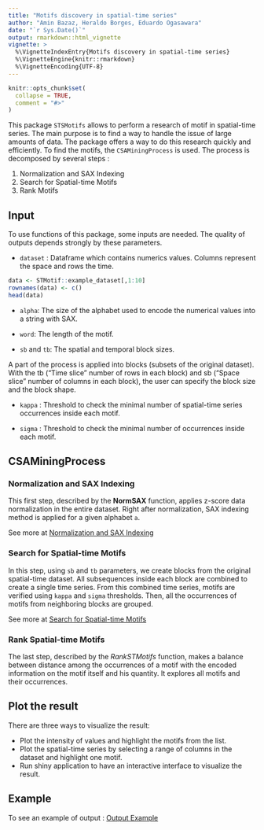 ```yaml
---
title: "Motifs discovery in spatial-time series"
author: "Amin Bazaz, Heraldo Borges, Eduardo Ogasawara"
date: "`r Sys.Date()`"
output: rmarkdown::html_vignette
vignette: >
  %\VignetteIndexEntry{Motifs discovery in spatial-time series}
  %\VignetteEngine{knitr::rmarkdown}
  %\VignetteEncoding{UTF-8}
---
```


```r
knitr::opts_chunk$set(
  collapse = TRUE,
  comment = "#>"
)
```

This package `STSMotifs` allows to perform a research of motif in spatial-time series. The main purpose is to find a way to handle the issue of large amounts of data. The package offers a way to do this research quickly and efficiently.
To find the motifs, the `CSAMiningProcess` is used.
The process is decomposed by several steps :

1. Normalization and SAX Indexing
2. Search for Spatial-time Motifs
3. Rank Motifs

## Input
To use functions of this package, some inputs are needed. The quality of outputs depends strongly by these parameters.

* `dataset` : Dataframe which contains numerics values. Columns represent the space and rows the time.
```r
data <- STMotif::example_dataset[,1:10]
rownames(data) <- c()
head(data)
```

* `alpha`: The size of the alphabet used to encode the numerical values into a string with SAX.

* `word`: The length of the motif.

* `sb` and `tb`: The spatial and temporal block sizes.

A part of the process is applied into blocks (subsets of the original dataset). 
With the tb ("Time slice" number of rows in each block) and sb ("Space slice" number of columns in each block), the user can specify the block size and the block shape.

* `kappa` : Threshold to check the minimal number of spatial-time series occurrences inside each motif.

* `sigma` : Threshold to check the minimal number of occurrences inside each motif.



## CSAMiningProcess 

### Normalization and SAX Indexing
This first step, described by the **NormSAX** function, applies z-score data normalization in the entire dataset. Right after normalization, SAX indexing method is applied for a given alphabet `a`.

See more at [Normalization and SAX Indexing](normalization-and-sax.html)


### Search for Spatial-time Motifs
In this step, using `sb` and `tb` parameters, we create blocks from the original spatial-time dataset. All subsequences inside each block are combined to create a single time series. From this combined time series, motifs are verified using `kappa` and `sigma` thresholds. Then, all the occurrences of motifs from neighboring blocks are grouped.

See more at [Search for Spatial-time Motifs](search-stmotifs.html)


### Rank Spatial-time Motifs
The last step, described by the $RankSTMotifs$ function, makes a balance between distance among the occurrences of a motif with the encoded information on the motif itself and his quantity. It explores all motifs and their occurrences.




## Plot the result

There are three ways to visualize the result:

- Plot the intensity of values and highlight the motifs from the list.
- Plot the spatial-time series by selecting a range of columns in the dataset and highlight one motif.
- Run shiny application to have an interactive interface to visualize the result.
    
    
## Example

To see an example of output : [Output Example](examples.html)








